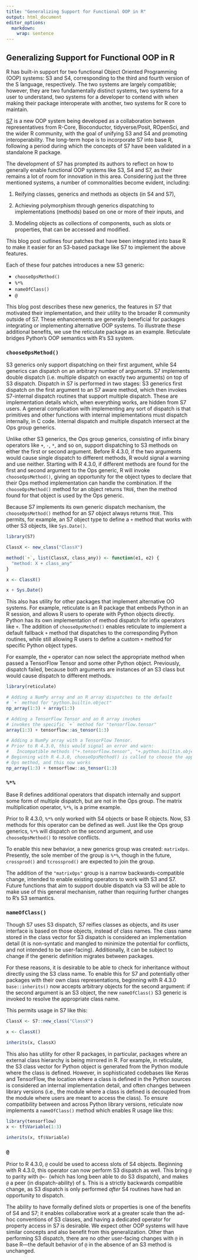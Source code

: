 ```yaml
---
title: "Generalizing Support for Functional OOP in R"
output: html_document
editor_options:
  markdown:
    wrap: sentence
---
```


## Generalizing Support for Functional OOP in R

R has built-in support for two functional Object Oriented Programming (OOP) systems: S3 and S4, corresponding to the third and fourth version of the S language, respectively.
The two systems are largely compatible; however, they are two fundamentally distinct systems, two systems for a user to understand, two systems for a developer to contend with when making their package interoperate with another, two systems for R core to maintain.

[S7](https://rconsortium.github.io/S7/index.html) is a new OOP system being developed as a collaboration between representatives from R-Core, Bioconductor, tidyverse/Posit, ROpenSci, and the wider R community, with the goal of unifying S3 and S4 and promoting interoperability.
The long-term hope is to incorporate S7 into base R, following a period during which the concepts of S7 have been validated in a standalone R package.

The development of S7 has prompted its authors to reflect on how to generally enable functional OOP systems like S3, S4 and S7, as their remains a lot of room for innovation in this area.
Considering just the three mentioned systems, a number of commonalities become evident, including:

1.  Reifying classes, generics and methods as objects (in S4 and S7),

2.  Achieving polymorphism through generics dispatching to implementations (methods) based on one or more of their inputs, and

3.  Modeling objects as collections of components, such as slots or properties, that can be accessed and modified.

This blog post outlines four patches that have been integrated into base R to make it easier for an S3-based package like S7 to implement the above features.

Each of these four patches introduces a new S3 generic:

-   `chooseOpsMethod()`
-   `%*%`
-   `nameOfClass()`
-   `@`

This blog post describes these new generics, the features in S7 that motivated their implementation, and their utility to the broader R community outside of S7.
These enhancements are generally beneficial for packages integrating or implementing alternative OOP systems.
To illustrate these additional benefits, we use the reticulate package as an example.
Reticulate bridges Python's OOP semantics with R's S3 system.

### `chooseOpsMethod()`

S3 generics only support dispatching on their first argument, while S4 generics can dispatch on an arbitrary number of arguments.
S7 implements double dispatch (i.e. multiple dispatch on exactly two arguments) on top of S3 dispatch.
Dispatch in S7 is performed in two stages: S3 generics first dispatch on the first argument to an S7 aware method, which then invokes S7-internal dispatch routines that support multiple dispatch.
These are implementation details which, when everything works, are hidden from S7 users.
A general complication with implementing any sort of dispatch is that primitives and other functions with internal implementations must dispatch internally, in C code.
Internal dispatch and multiple dispatch intersect at the Ops group generics.

Unlike other S3 generics, the Ops group generics, consisting of infix binary operators like `+`, `-`, `*`, and so on, support dispatching to S3 methods on either the first or second argument.
Before R 4.3.0, if the two arguments would cause single dispatch to different methods, R would signal a warning and use neither.
Starting with R 4.3.0, if different methods are found for the first and second argument to the Ops generic, R will invoke `chooseOpsMethod()`, giving an opportunity for the object types to declare that their Ops method implementation can handle the combination.
If the `chooseOpsMethod()` method for an object returns `TRUE`, then the method found for that object is used by the Ops generic.

Because S7 implements its own generic dispatch mechanism, the `chooseOpsMethod()` method for an S7 object always returns `TRUE`.
This permits, for example, an S7 object type to define a `+` method that works with other S3 objects, like `Sys.Date()`.


```r
library(S7)

ClassX <- new_class("ClassX")

method(`+`, list(ClassX, class_any)) <- function(e1, e2) {
  "method: X + class_any"
}

x <- ClassX()

x + Sys.Date()
```

This also has utility for other packages that implement alternative OO systems.
For example, reticulate is an R package that embeds Python in an R session, and allows R users to operate with Python objects directly.
Python has its own implementation of method dispatch for infix operators like `+`.
The addition of `chooseOpsMethod()` enables reticulate to implement a default fallback `+` method that dispatches to the corresponding Python routines, while still allowing R users to define a custom `+` method for specific Python object types.

For example, the `+` operator can now select the appropriate method when passed a TensorFlow Tensor and some other Python object.
Previously, dispatch failed, because both arguments are instances of an S3 class but would cause dispatch to different methods.


```r
library(reticulate)

# Adding a NumPy array and an R array dispatches to the default
# `+` method for "python.builtin.object"
np_array(1:3) + array(1:3)

# Adding a TensorFlow Tensor and an R array invokes
# invokes the specific `+` method for "tensorflow.tensor"
array(1:3) + tensorflow::as_tensor(1:3)

# Adding a NumPy array with a TensorFlow Tensor.
# Prior to R 4.3.0, this would signal an error and warn:
#   Incompatible methods ("+.tensorflow.tensor", "+.python.builtin.object")
# Beginning with R 4.3.0, chooseOpsMethod() is called to choose the appropriate
# Ops method, and this now works
np_array(1:3) + tensorflow::as_tensor(1:3)
```

### `%*%`

Base R defines additional operators that dispatch internally and support some form of multiple dispatch, but are not in the Ops group. The matrix multiplication operator, `%*%`, is a prime example.

Prior to R 4.3.0, `%*%` only worked with S4 objects or base R objects.
Now, S3 methods for this operator can be defined as well.
Just like the Ops group generics, `%*%` will dispatch on the second argument, and use `chooseOpsMethod()` to resolve conflicts.

To enable this new behavior, a new generics group was created: `matrixOps`.
Presently, the sole member of the group is `%*%`, though in the future, `crossprod()` and `tcrossprod()` are expected to join the group.

The addition of the `"matrixOps"` group is a narrow backwards-compatible change, intended to enable existing operators to work with S3 and S7.
Future functions that aim to support double dispatch via S3 will be able to make use of this general mechanism, rather than requiring further changes to R's S3 semantics.

### `nameOfClass()`

Though S7 uses S3 dispatch, S7 reifies classes as objects, and its user interface is based on those objects, instead of class names.
The class name stored in the class vector for S3 dispatch is considered an implementation detail (it is non-syntatic and mangled to minimize the potential for conflicts, and not intended to be user-facing).
Additionally, it can be subject to change if the generic definition migrates between packages.

For these reasons, it is desirable to be able to check for inheritance without directly using the S3 class name.
To enable this for S7 and potentially other packages with their own class representations, beginning with R 4.3.0 `base::inherits()` now accepts arbitrary objects for the second argument: if the second argument is an S3 object, the new `nameOfClass()` S3 generic is invoked to resolve the appropriate class name.

This permits usage in S7 like this:


```r
ClassX <- S7::new_class("ClassX")

x <- ClassX()

inherits(x, ClassX)
```

This also has utility for other R packages, in particular, packages where an external class hierarchy is being mirrored in R.
For example, in reticulate, the S3 class vector for Python object is generated from the Python module where the class is defined.
However, in sophisticated codebases like Keras and TensorFlow, the location where a class is defined in the Python sources is considered an internal implementation detail, and often changes between library versions (i.e., the module where a class is defined is decoupled from the module where users are meant to access the class).
To ensure compatibility between and across Python library versions, reticulate now implements a `nameOfClass()` method which enables R usage like this:


```r
library(tensorflow)
x <- tf$Variable(1:3)

inherits(x, tf$Variable)
```

### `@`

Prior to R 4.3.0, `@` could be used to access slots of S4 objects.
Beginning with R 4.3.0, this operator can now perform S3 dispatch as well.
This bring `@` to parity with `@<-` (which has long been able to do S3 dispatch), and makes `@` a peer (in dispatch-ability) of `$`.
This is a strictly backwards compatible change, as S3 dispatch is only performed *after* S4 routines have had an opportunity to dispatch.

The ability to have formally defined slots or properties is one of the benefits of S4 and S7; it enables collaborative work at a greater scale than the ad-hoc conventions of S3 classes, and having a dedicated operator for property access in S7 is desirable.
We expect other OOP systems will have similar concepts and also benefit from this generalization.
Other than performing S3 dispatch, there are no other user-facing changes with `@` in base R---the default behavior of `@` in the absence of an S3 method is unchanged.
